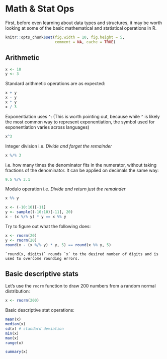 # Math & Stat Ops {#mathops}

First, before even learning about data types and structures, it may be worth looking at some of the basic mathematical and statistical operations in R.

```r
knitr::opts_chunk$set(fig.width = 10, fig.height = 5,
                      comment = NA, cache = TRUE) 
```

## Arithmetic

```r
x <- 10
y <- 3
```

Standard arithmetic operations are as expected:

```r
x + y
x - y
x * y
x / 3
```
Exponentiation uses `^`:
(This is worth pointing out, because while `^` is likely the most common way to represent exponentiation, the symbol used for exponentiation varies across languages)

```r
x^3
```

Integer division 
i.e. *Divide and forget the remainder*

```r
x %/% 3
```

i.e. how many times the denominator fits in the numerator, without taking fractions of the denominator. It can be applied on decimals the same way:

```r
9.5 %/% 3.1
```

Modulo operation
i.e. *Divide and return just the remainder*

```r
x %% y
```
```r
x <- (-10:10)[-11]
y <- sample((-10:10)[-11], 20)
x - (x %/% y) * y == x %% y
```
Try to figure out what the following does:  

```r
x <- rnorm(20)
y <- rnorm(20)
round(x - (x %/% y) * y, 5) == round(x %% y, 5)
```

```block
`round(x, digits)` rounds `x` to the desired number of digits and is used to overcome rounding errors.
```

## Basic descriptive stats

Let's use the `rnorm` function to draw 200 numbers from a random normal distribution:

```r
x <- rnorm(200)
```

Basic descriptive stat operations:

```r
mean(x)
median(x)
sd(x) # standard deviation
min(x)
max(x)
range(x)
```
```r
summary(x)
```

